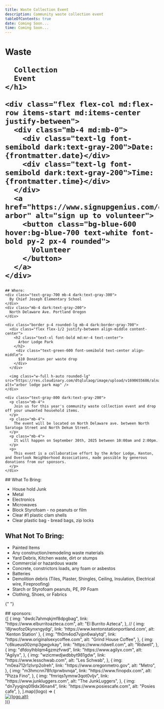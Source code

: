 ```yaml
---
title: Waste Collection Event
description: Community waste collection event
tableOfContents: true
date: Coming Soon...
time: Coming Soon...
---
```


<div class="">
    <h1 class="text-4xl md:text-5xl font-bold mb-4">
      <span class="text-green-600">
        Waste
      </span>
      
      Collection
      Event
    </h1>

    <div class="flex flex-col md:flex-row items-start md:items-center justify-between">
      <div class="mb-4 md:mb-0">
        <div class="text-lg font-semibold dark:text-gray-200">Date: {frontmatter.date}</div>
        <div class="text-lg font-semibold dark:text-gray-200">Time: {frontmatter.time}</div>
      </div>
      <a href="https://www.signupgenius.com/go/10C084EAEAE2AA2FFC70-arbor" alt="sign up to volunteer">
        <button class="bg-blue-600 hover:bg-blue-700 text-white font-bold py-2 px-4 rounded">
          Volunteer
        </button>
      </a>
    </div>

  </div>

  <div class="mb-8 text-2xl">
 
    ## Where:
    <div class="text-gray-700 mb-4 dark:text-gray-300">
      By Chief Joseph Elementary School
    </div>
    <div class="mb-4 dark:text-gray-200">
      North Delaware Ave. Portland Oregon
    </div>

    <div class="border p-4 rounded-lg mb-4 dark:border-gray-700">
      <div class="flex flex-1/2 justify-between align-middle content-center">
        <h2 class="text-xl font-bold md:mr-4 text-center">
          Arbor Lodge Park
        </h2>
         <div class="text-green-600 font-semibold text-center align-middle">
          $10 Donation per waste drop
        </div>
      </div>

      <img class="w-full h-auto rounded-lg" src="https://res.cloudinary.com/dtqlulaog/image/upload/v1690655686/alna/wnlekhcondzpbxv3vjfv.png" alt="arbor lodge park map" />
    </div>

    <div class="text-gray-800 dark:text-gray-200">
      <p class="mb-4">
        Join us for this year's community waste collection event and drop off your unwanted household items.
      </p>
      <p class="mb-4">
        The event will be located on North Delaware ave. between North Saratoga Street and North Dekum Street.
      </p>
      <p class="mb-4">
        It will happen on September 30th, 2025 between 10:00am and 2:00pm.
      </p>
      <p>
        This event is a collaborative effort by the Arbor Lodge, Kenton, and Overlook Neighborhood Associations, made possible by generous donations from our sponsors.
      </p>
    </div>

  </div>

<div class="mb-8">
  ## What To Bring:
  <ul class="list-disc list-inside text-gray-800 dark:text-gray-200">
    <li> House hold Junk</li>
    <li> Metal</li>
    <li> Electronics</li>
    <li> Microwaves</li>
    <li> Block Styrofoam - <span class="font-bold">no peanuts or film</span></li>
    <li> Clear #1 plastic clam shells</li>
    <li> Clear plastic bag - <span class="font-bold">bread bags, zip locks</span></li>
  </ul>
</div>

<div class="mb-8">
  
  ## What <span class="font-bold">Not</span> To Bring:
  
  <ul class="list-disc list-inside text-gray-800 dark:text-gray-200">
    <li>Painted Items</li>
    <li>Any construction/remodeling waste materials</li>
    <li>Yard Debris, Kitchen waste, dirt or stumps</li>
    <li>Commercial or hazardous waste </li>
    <li>Concrete, constrictors loads, any foam or asbestos</li>
    <li>Batteries</li>
    <li> Demolition debris (Tiles, Plaster, Shingles, Ceiling, Insulation, Electrical wire, Fireproofing) </li>
    <li>Starch or Styrofoam peanuts, PE, PP Foam</li>
    <li>Clothing, Shoes, or Fabrics</li>
  </ul>
</div>

{" "}

<div>
  ## sponsors:
  <div class="grid grid-cols-2 md:grid-cols-3 lg:grid-cols-4 gap-4">
    {[
      {
        img: "dwdc7ahmqkjmf8dpgbag",
        link: "https://www.elburritoazteca.com",
        alt: "El Burrito Azteca",
      },
      // { img: 'l8jrwofoz0kynxngydgi', link: 'https://www.kentonstationportland.com', alt: 'Kenton Station' },
      {
        img: "fh0m4od7vjpn6walytql",
        link: "https://www.originalsexycoffee.com",
        alt: "Grind House Coffee",
      },
      {
        img: "c6kueus00zmp3gwgvkay",
        link: "https://www.ridwell.com",
        alt: "Ridwell",
      },
      {
        img: "dfdoylhblqm4gzmzfvwd",
        link: "https://www.agilyx.com",
        alt: "Agilyx",
      },
      {
        img: "wzicmwdjwdbbyt981gdw",
        link: "https://www.lesschwab.com",
        alt: "Les Schwab",
      },
      {
        img: "m0ea712r1zlvrp2olreh",
        link: "https://www.oregonmetro.gov",
        alt: "Metro",
      },
      {
        img: "m3hmcnn78fctprwbvnqa",
        link: "https://www.finopdx.com",
        alt: "Pizza Fino",
      },
      {
        img: "fmriqs1ymnw3qot0vljv",
        link: "https://www.junkluggers.com",
        alt: "The JunkLuggers",
      },
      {
        img: "dn7yyqjnq0l9dx36nan4",
        link: "https://www.posiescafe.com",
        alt: "Posies cafe",
      },
    ].map((logo) => (
      <div
        key={logo.img}
        class="flex justify-center items-center p-2 border rounded-lg dark:border-gray-700"
      >
        <a href={logo.link} target="_blank" rel="noopener noreferrer">
          <img
            src={`https://res.cloudinary.com/dtqlulaog/image/upload/w_150,c_scale/v1690610434/alna/${logo.img}.png`}
            alt={logo.alt}
            class="max-h-24 w-auto"
          />
        </a>
      </div>
    ))}
  </div>
</div>
